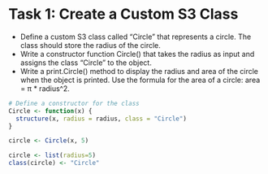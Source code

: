 # Task 1: Create a Custom S3 Class

-   Define a custom S3 class called "Circle" that represents a circle. The class should store the radius of the circle.
-   Write a constructor function Circle() that takes the radius as input and assigns the class "Circle" to the object.
-   Write a print.Circle() method to display the radius and area of the circle when the object is printed. Use the formula for the area of a circle: area = π \* radius\^2.

```r
# Define a constructor for the class
Circle <- function(x) {
  structure(x, radius = radius, class = "Circle")
}

circle <- Circle(x, 5)

circle <- list(radius=5)
class(circle) <- "Circle"
```

